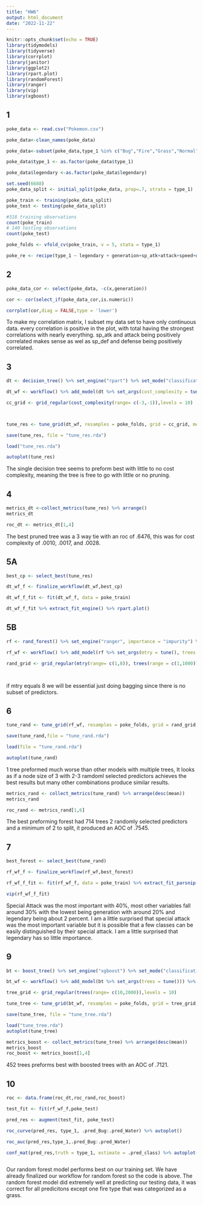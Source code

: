```yaml
---
title: "HW6"
output: html_document
date: "2022-11-22"
---
```


```r
knitr::opts_chunk$set(echo = TRUE)
library(tidymodels)
library(tidyverse)
library(corrplot)
library(janitor)
library(ggplot2)
library(rpart.plot)
library(randomForest)
library(ranger)
library(vip)
library(xgboost)
```

## 1
```r
poke_data <- read.csv("Pokemon.csv")

poke_data<-clean_names(poke_data)

poke_data<-subset(poke_data,type_1 %in% c("Bug","Fire","Grass","Normal","Water","Psychic"))  

poke_data$type_1 <- as.factor(poke_data$type_1)  

poke_data$legendary <-as.factor(poke_data$legendary)

set.seed(6688)
poke_data_split <- initial_split(poke_data, prop=.7, strata = type_1) 

poke_train <- training(poke_data_split)
poke_test <- testing(poke_data_split)

#318 training observations
count(poke_train)
# 140 testing observations
count(poke_test)

poke_folds <- vfold_cv(poke_train, v = 5, stata = type_1)

poke_re <- recipe(type_1 ~ legendary + generation+sp_atk+attack+speed+defense+hp+sp_def, data = poke_train) %>% step_dummy(c(legendary,generation)) %>% step_normalize(all_numeric_predictors())


```

## 2 
```r

poke_data_cor <- select(poke_data, -c(x,generation))

cor <- cor(select_if(poke_data_cor,is.numeric))

corrplot(cor,diag = FALSE,type = 'lower')

```
To make my correlation matrix, I subset my data set to have only continuous data. every correlation is positive in the plot, with total having the strongest correlations with nearly everything. sp_atk and attack being positively correlated makes sense as wel as sp_def and defense being positively correlated.


## 3
```r
dt <- decision_tree() %>% set_engine("rpart") %>% set_mode("classification")

dt_wf <- workflow() %>% add_model(dt %>% set_args(cost_complexity = tune())) %>% add_formula(type_1 ~ legendary + generation+sp_atk+attack+speed+defense+hp+sp_def)

cc_grid <- grid_regular(cost_complexity(range= c(-3,-1)),levels = 10)




```

```r
tune_res <- tune_grid(dt_wf, resamples = poke_folds, grid = cc_grid, metrics = metric_set(roc_auc) ) 

save(tune_res, file = "tune_res.rda")

```

```r
load("tune_res.rda")

autoplot(tune_res)

```
The single decision tree seems to preform best with little to no cost complexity, meaning the tree is free to go with little or no pruning.

## 4
```r
metrics_dt <-collect_metrics(tune_res) %>% arrange()
metrics_dt

roc_dt <- metrics_dt[1,4]
```

The best pruned tree was a 3 way tie with an roc of .6476, this was for cost complexity of .0010, .0017, and .0028.

## 5A
```r
best_cp <- select_best(tune_res)

dt_wf_f <- finalize_workflow(dt_wf,best_cp)

dt_wf_f_fit <- fit(dt_wf_f, data = poke_train)

dt_wf_f_fit %>% extract_fit_engine() %>% rpart.plot()
```


## 5B
```r
rf <- rand_forest() %>% set_engine("ranger", importance = "impurity") %>% set_mode("classification")

rf_wf <- workflow() %>% add_model(rf %>% set_args(mtry = tune(), trees = tune(),min_n = tune())) %>% add_formula(type_1 ~ legendary + generation+sp_atk+attack+speed+defense+hp+sp_def)

rand_grid <- grid_regular(mtry(range= c(1,8)), trees(range = c(1,1000)), min_n(range = c(2,10)),levels = 8)




```
if mtry equals 8 we will be essential just doing bagging since there is no subset of predictors.


## 6
```r
tune_rand <- tune_grid(rf_wf, resamples = poke_folds, grid = rand_grid, metrics = metric_set(roc_auc) )

save(tune_rand,file = "tune_rand.rda")


```

```r
load(file = "tune_rand.rda")

autoplot(tune_rand)

```
1 tree preformed much worse than other models with multiple trees, It looks as if a node size of 3 with 2-3 ramdoml selected predictors achieves the best results but many other combinations produce similar results.


```r
metrics_rand <- collect_metrics(tune_rand) %>% arrange(desc(mean))
metrics_rand

roc_rand <- metrics_rand[1,6]
```
The best preforming forest had 714 trees 2 randomly selected predictors and a minimum of 2 to split, it produced an AOC of .7545.

## 7
```r
best_forest <- select_best(tune_rand)

rf_wf_f <- finalize_workflow(rf_wf,best_forest)

rf_wf_f_fit <- fit(rf_wf_f, data = poke_train) %>% extract_fit_parsnip()

vip(rf_wf_f_fit)

```
Special Attack was the most important with 40%, most other variables fall around 30% with the lowest being generation with around 20% and legendary being about 2 percent. I am a little surprised that special attack was the most important variable but it is possible that a few classes can be easily distinguished by their special attack. I am a little surprised that legendary has so little importance.

## 9
```r
bt <- boost_tree() %>% set_engine("xgboost") %>% set_mode("classification")

bt_wf <- workflow() %>% add_model(bt %>% set_args(trees = tune())) %>% add_formula(type_1 ~ legendary + generation+sp_atk+attack+speed+defense+hp+sp_def)

tree_grid <- grid_regular(trees(range= c(10,2000)),levels = 10)

```
```r
tune_tree <- tune_grid(bt_wf, resamples = poke_folds, grid = tree_grid, metrics = metric_set(roc_auc) )

save(tune_tree, file = "tune_tree.rda")


```

```r
load("tune_tree.rda")
autoplot(tune_tree)

metrics_boost <- collect_metrics(tune_tree) %>% arrange(desc(mean))
metrics_boost
roc_boost <- metrics_boost[1,4]

```
452 trees preforms best with boosted trees with an AOC of .7121.

## 10
```r
roc <- data.frame(roc_dt,roc_rand,roc_boost)

test_fit <- fit(rf_wf_f,poke_test)

pred_res <- augment(test_fit, poke_test)

roc_curve(pred_res, type_1, .pred_Bug:.pred_Water) %>% autoplot()

roc_auc(pred_res,type_1,.pred_Bug:.pred_Water)

conf_mat(pred_res,truth = type_1, estimate = .pred_class) %>% autoplot(type = "heatmap")



```
Our random forest model performs best on our training set. We have already finalized our workflow for random forest so the code is above. The random forest model did extremely well at predicting our testing data, it was correct for all predicitons except one fire type that was categorized as a grass.